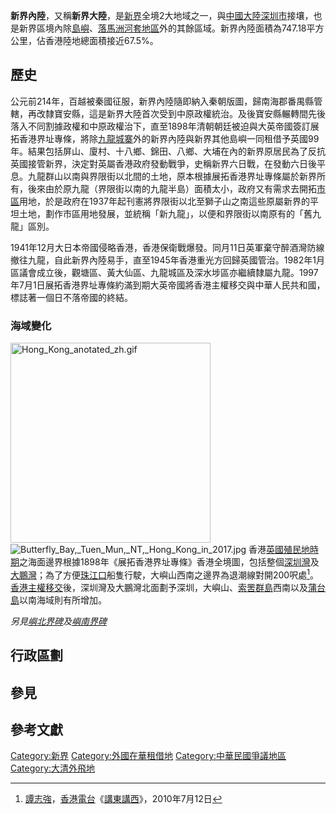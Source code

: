 {{NoteTA
|G1=單位
}}
{{Infobox Islands
|name = 新界內陸
|image name = Hong Kong New Territories.svg
|image caption = 新界在香港的位置（綠色地域者）
|location = 香港北部和中部
|population = 
|area = {{Convert|952|sqkm|sqmi|0}}
|highest mount = [[大帽山|大帽山]]
|elevation={{Convert|957|m|ft|0}}
|Country heading = 地域
|country = {{HKG}}
|country admin divisions title = 分區
|country admin divisions = [[葵青區|葵青區]]<br/>[[荃灣區|荃灣區]]<br/>[[元朗區|元朗區]]<br/>[[屯門區|屯門區]]<br/>[[沙田區|沙田區]]<br/>[[大埔區|大埔區]]<br/>[[北區_(香港)|北區]]<br/>[[西貢區|西貢區]]
}}
'''新界內陸'''，又稱'''新界大陸'''，是[[新界|新界]]全境2大地域之一，與[[中國大陸|中國大陸]][[深圳市|深圳市]]接壤，也是新界區境內除[[香港島嶼|島嶼]]、[[落馬洲河套地區|落馬洲河套地區]]外的其餘區域。新界內陸面積為747.18平方公里，佔香港陸地總面積接近67.5%。

== 歷史 ==
公元前214年，百越被秦國征服，新界內陸隨即納入秦朝版圖，歸南海郡番禺縣管轄，再改隸寶安縣，這是新界大陸首次受到中原政權統治。及後寶安縣輾轉間先後落入不同割據政權和中原政權治下，直至1898年清朝朝廷被迫與大英帝國簽訂展拓香港界址專條，將除[[九龍城寨|九龍城寨]]外的新界內陸與新界其他島嶼一同租借予英國99年。結果包括屏山、廈村、十八鄉、錦田、八鄉、大埔在內的新界原居民為了反抗英國接管新界，決定對英屬香港政府發動戰爭，史稱新界六日戰，在發動六日後平息。九龍群山以南與界限街以北間的土地，原本根據展拓香港界址專條屬於新界所有，後來由於原九龍（界限街以南的九龍半島）面積太小，政府又有需求去開拓[[香港市區|市區]]用地，於是政府在1937年起刊憲將界限街以北至獅子山之南這些原屬新界的平坦土地，劃作市區用地發展，並統稱「新九龍」，以便和界限街以南原有的「舊九龍」區別。

1941年12月大日本帝國侵略香港，香港保衛戰爆發。同月11日英軍棄守醉酒灣防線撤往九龍，自此新界內陸易手，直至1945年香港重光方回歸英國管治。1982年1月區議會成立後，觀塘區、黃大仙區、九龍城區及深水埗區亦繼續隸屬九龍。1997年7月1日展拓香港界址專條約滿到期大英帝國將香港主權移交與中華人民共和國，標誌著一個日不落帝國的終結。
===海域變化===
[[File:Hong_Kong_anotated_zh.gif|320px]]
[[File:Butterfly_Bay,_Tuen_Mun,_NT,_Hong_Kong_in_2017.jpg|thumb]]
香港[[香港英治時期|英國殖民地時期]]之海面邊界根據1898年《展拓香港界址專條》香港全境圖，包括整個[[深圳灣|深圳灣]]及[[大鵬灣_(南海)|大鵬灣]]；為了方便[[珠江口|珠江口]]船隻行駛，大嶼山西南之邊界為退潮線對開200呎處<ref>[[譚志強|譚志強]]，[[香港電台|香港電台]]《[[講東講西|講東講西]]》，2010年7月12日</ref>。[[香港主權移交|香港主權移交]]後，深圳灣及大鵬灣北面劃予深圳，大嶼山、[[索罟群島|索罟群島]]西南以及[[蒲台島|蒲台島]]以南海域則有所增加。

''另見[[嶼北界碑|嶼北界碑]]及[[嶼南界碑|嶼南界碑]]''

==行政區劃==

==參見==

==參考文獻==
{{Reflist}}

{{香港行政區劃}}

[[Category:新界|Category:新界]]
[[Category:外國在華租借地|Category:外國在華租借地]]
[[Category:中華民國爭議地區|Category:中華民國爭議地區]]
[[Category:大清外飛地|Category:大清外飛地]]